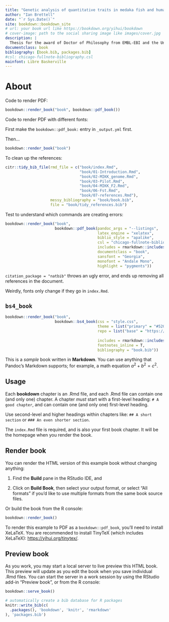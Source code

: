 ```yaml
---
title: "Genetic analysis of quantitative traits in medaka fish and humans"
author: "Ian Brettell"
date: "`r Sys.Date()`"
site: bookdown::bookdown_site
# url: your book url like https://bookdown.org/yihui/bookdown
# cover-image: path to the social sharing image like images/cover.jpg
description: |
  Thesis for the award of Doctor of Philosophy from EMBL-EBI and the University of Cambridge.
documentclass: book
bibliography: [book.bib, packages.bib]
#csl: chicago-fullnote-bibliography.csl
mainfont: Libre Baskerville
---
```


# About {-}

Code to render PDF:

```r
bookdown::render_book("book", bookdown::pdf_book())
```

Code to render PDF with different fonts:

First make the `bookdown::pdf_book:` entry in `_output.yml` first.

Then...

```r
bookdown::render_book("book")
```

To clean up the references:

```r
citr::tidy_bib_file(rmd_file = c("book/index.Rmd",
                                 "book/01-Introduction.Rmd",
                                 "book/02-MIKK_genome.Rmd",
                                 "book/03-Pilot.Rmd",
                                 "book/04-MIKK_F2.Rmd",
                                 "book/06-Fst.Rmd",
                                 "book/07-references.Rmd"),
                    messy_bibliography = "book/book.bib",
                    file = "book/tidy_references.bib")
```

Test to understand which commands are creating errors:


```r
bookdown::render_book("book",
                      bookdown::pdf_book(pandoc_args = "--listings",
                                         latex_engine = "xelatex",
                                         biblio_style = "apalike",
                                         csl = "chicago-fullnote-bibliography.csl",
                                         includes = rmarkdown::includes(in_header = "preamble.tex"),
                                         documentclass = "book",
                                         sansfont = "Georgia",
                                         monofont = "Andale Mono",
                                         highlight = "pygments"))


```

`citation_package = "natbib"` throws an ugly error, and ends up removing all references in the document.

Weirdly, fonts only change if they go in `index.Rmd`.

## `bs4_book`

```r
bookdown::render_book("book",
                      bookdown::bs4_book(css = "style.css",
                                         theme = list("primary" = "#52002E"),
                                         repo = list("base" = "https://github.com/brettellebi/PhD-thesis",
                                                                                         "branch" = "master", "subdir" = "book"),
                                         includes = rmarkdown::includes(in_header = "css.html"),
                                         footnotes_inline = T,
                                         bibliography = "book.bib"))
```


This is a *sample* book written in **Markdown**. You can use anything that Pandoc's Markdown supports; for example, a math equation $a^2 + b^2 = c^2$.

## Usage

Each **bookdown** chapter is an .Rmd file, and each .Rmd file can contain one (and only one) chapter. A chapter *must* start with a first-level heading: `# A good chapter`, and can contain one (and only one) first-level heading.

Use second-level and higher headings within chapters like: `## A short section` or `### An even shorter section`.

The `index.Rmd` file is required, and is also your first book chapter. It will be the homepage when you render the book.

## Render book

You can render the HTML version of this example book without changing anything:

1.  Find the **Build** pane in the RStudio IDE, and

2.  Click on **Build Book**, then select your output format, or select "All formats" if you'd like to use multiple formats from the same book source files.

Or build the book from the R console:

```r
bookdown::render_book()
```

To render this example to PDF as a `bookdown::pdf_book`, you'll need to install XeLaTeX. You are recommended to install TinyTeX (which includes XeLaTeX): <https://yihui.org/tinytex/>.

## Preview book

As you work, you may start a local server to live preview this HTML book. This preview will update as you edit the book when you save individual .Rmd files. You can start the server in a work session by using the RStudio add-in "Preview book", or from the R console:

```r
bookdown::serve_book()
```

```r
# automatically create a bib database for R packages
knitr::write_bib(c(
  .packages(), 'bookdown', 'knitr', 'rmarkdown'
), 'packages.bib')
```
